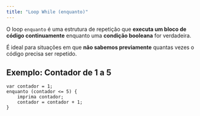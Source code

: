 ```yaml
---
title: "Loop While (enquanto)"
---
```


O loop `enquanto` é uma estrutura de repetição que **executa um bloco de código continuamente** enquanto uma **condição booleana** for verdadeira.

É ideal para situações em que **não sabemos previamente** quantas vezes o código precisa ser repetido.

## Exemplo: Contador de 1 a 5

```lipo
var contador = 1;
enquanto (contador <= 5) {
    imprima contador;
    contador = contador + 1;
}
